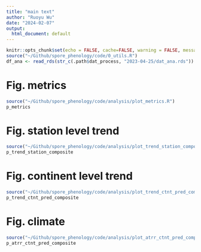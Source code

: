 ```yaml
---
title: "main text"
author: "Ruoyu Wu"
date: "2024-02-07"
output:
  html_document: default
---
```


```r
knitr::opts_chunk$set(echo = FALSE, cache=FALSE, warning = FALSE, message = FALSE, process=FALSE)
source("~/Github/spore_phenology/code/0_utils.R")
df_ana <- read_rds(str_c(.path$dat_process, "2023-04-25/dat_ana.rds"))
```

# Fig. metrics
```r
source("~/Github/spore_phenology/code/analysis/plot_metrics.R")
p_metrics
```

<!-- # Fig. calendar -->
<!-- ```{r calendar-fig, fig.width=10, fig.height=5*0.8, fig.cap = "Fungal spore calendar for 10 sampling stations. The daily long-term mean of fungal spore concentration is displayed, 2003-2022. Stations showing variability in seasonality are ranked by ecological region (A). Stations showing variability in intensity are ranked by long-term mean of annual precipitation (mm) (B). Darker colors indicate higher concentrations, while missing data are represented in white."} -->
<!-- source("code/18_results_temporal_calendar_spatial_variability.R") -->
<!-- p_calendar -->
<!-- ``` -->

# Fig. station level trend
```r
source("~/Github/spore_phenology/code/analysis/plot_trend_station_composite.R")
p_trend_station_composite
```

# Fig. continent level trend
```r
source("~/Github/spore_phenology/code/analysis/plot_trend_ctnt_pred_composite.R")
p_trend_ctnt_pred_composite
```

# Fig. climate
```r
source("~/Github/spore_phenology/code/analysis/plot_atrr_ctnt_pred_composite.R")
p_atrr_ctnt_pred_composite
```